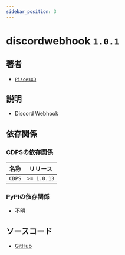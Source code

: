 ```yaml
---
sidebar_position: 3
---
```


# discordwebhook `1.0.1`
## 著者
- [`PiscesXD`](https://github.com/PiscesXD)
## 説明 
- Discord Webhook
## 依存関係
### CDPSの依存関係
| 名称 | リリース |
| --------- | ---------- |
| `CDPS`|  `>= 1.0.13`  |
### PyPIの依存関係
- 不明
## ソースコード
- [GitHub](https://github.com/PiscesXD/cdps-discordwebhook)